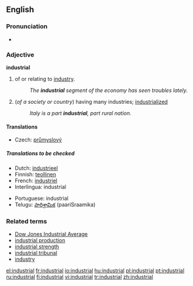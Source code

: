 ==English==

===Pronunciation===
*{{audio|en-us-industrial.ogg|Audio (US)}}

===Adjective===
'''industrial'''

# of or relating to [[industry]].
#:''The '''industrial''' segment of the economy has seen troubles lately.''
# (''of a society or country'') having many industries; [[industrialized]]
#:''Italy is a part '''industrial''', part rural nation.''

====Translations====
{{trans-top|of or relating to industry}}
*Czech: [[průmyslový]] {{m}}
{{trans-mid}}
{{trans-bottom}}
=====Translations to be checked=====
{{checktrans}}
{{top}}
*Dutch: [[industrieel]]
*Finnish: [[teollinen]]
*French: [[industriel]]
*Interlingua: industrial
{{mid}}
*Portuguese: industrial
*Telugu: [[పారిశ్రామిక]] (paariSraamika)
{{bottom}}

===Related terms===
*[[Dow Jones Industrial Average]]
*[[industrial production]]
*[[industrial strength]]
*[[industrial tribunal]]
*[[industry]]

[[el:industrial]]
[[fr:industrial]]
[[io:industrial]]
[[hu:industrial]]
[[pl:industrial]]
[[pt:industrial]]
[[ru:industrial]]
[[fi:industrial]]
[[vi:industrial]]
[[tr:industrial]]
[[zh:industrial]]